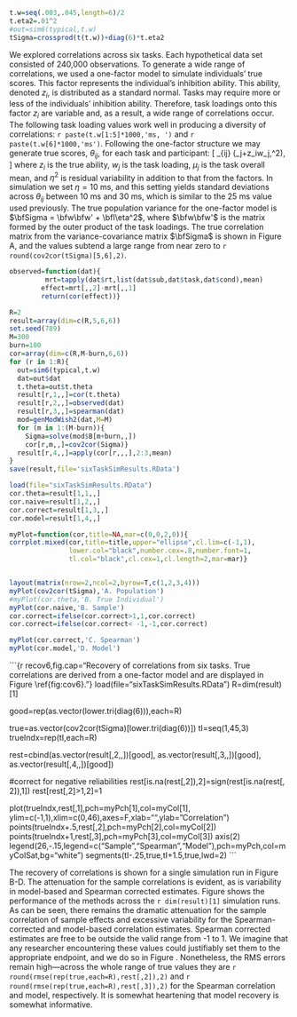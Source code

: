 ```r
t.w=seq(.003,.045,length=6)/2
t.eta2=.01^2
#out=sim6(typical,t.w)
tSigma=crossprod(t(t.w))+diag(6)*t.eta2
```

We explored correlations across six tasks.  Each hypothetical data set consisted of 240,000 observations.  To generate a wide range of correlations, we used a one-factor model to simulate individuals' true scores.  This factor represents the individual's inhibition ability.   This ability, denoted $z_i$, is distributed as a standard normal.  Tasks may require more or less of the individuals' inhibition ability. Therefore, task loadings onto this factor $z_i$ are variable and, as a result, a wide range of correlations occur. The following task loading values work well in producing a diversity of correlations: `r paste(t.w[1:5]*1000,'ms, ')` and `r paste(t.w[6]*1000,'ms')`.  Following the one-factor structure we may generate true scores, $\theta_{ij}$, for each task and participant:
\[
\theta_{ij} \sim \mbox{Normal}(\mu_j+z_iw_j,\eta^2),
\]
where $z_i$ is the true ability, $w_j$ is the task loading, $\mu_j$ is the task overall mean, and $\eta^2$ is residual variability in addition to that from the factors.  In simulation we set $\eta=10$ ms, and this setting yields standard deviations across $\theta_{ij}$ between 10 ms and 30 ms, which is similar to the 25 ms value used previously.  The true population variance for the one-factor model is $\bfSigma = \bfw\bfw' + \bfI\eta^2$, where $\bfw\bfw'$ is the matrix formed by the outer product of the task loadings.  The true correlation matrix from the variance-covariance matrix $\bfSigma$ is shown in Figure \ref{fig:cov6}A, and the values subtend a large range from near zero to `r round(cov2cor(tSigma)[5,6],2)`.    




```r
observed=function(dat){
         mrt=tapply(dat$rt,list(dat$sub,dat$task,dat$cond),mean)
        effect=mrt[,,2]-mrt[,,1]
        return(cor(effect))}

R=2
result=array(dim=c(R,5,6,6))
set.seed(789)
M=300
burn=100
cor=array(dim=c(R,M-burn,6,6))
for (r in 1:R){
  out=sim6(typical,t.w)
  dat=out$dat
  t.theta=out$t.theta
  result[r,1,,]=cor(t.theta)
  result[r,2,,]=observed(dat)
  result[r,3,,]=spearman(dat)
  mod=genModWish2(dat,M=M)
  for (m in 1:(M-burn)){
    Sigma=solve(mod$B[m+burn,,])
    cor[r,m,,]=cov2cor(Sigma)}
  result[r,4,,]=apply(cor[r,,,],2:3,mean)
}
save(result,file='sixTaskSimResults.RData')
```

```r
load(file="sixTaskSimResults.RData")
cor.theta=result[1,1,,]
cor.naive=result[1,2,,]
cor.correct=result[1,3,,]
cor.model=result[1,4,,]

myPlot=function(cor,title=NA,mar=c(0,0,2,0)){
corrplot.mixed(cor,title=title,upper="ellipse",cl.lim=c(-1,1),
               lower.col="black",number.cex=.8,number.font=1,
               tl.col="black",cl.cex=1,cl.length=2,mar=mar)}


layout(matrix(nrow=2,ncol=2,byrow=T,c(1,2,3,4)))
myPlot(cov2cor(tSigma),'A. Population')
#myPlot(cor.theta,'B. True Individual')
myPlot(cor.naive,'B. Sample')
cor.correct=ifelse(cor.correct>1,1,cor.correct)
cor.correct=ifelse(cor.correct< -1,-1,cor.correct)

myPlot(cor.correct,'C. Spearman')
myPlot(cor.model,'D. Model')

```

```{r recov6,fig.cap="Recovery of correlations from six tasks.  True correlations are derived from a one-factor model and are displayed in Figure \\ref{fig:cov6}."}
load(file="sixTaskSimResults.RData")
R=dim(result)[1]

good=rep(as.vector(lower.tri(diag(6))),each=R)

true=as.vector(cov2cor(tSigma)[lower.tri(diag(6))])
tI=seq(1,45,3)
trueIndx=rep(tI,each=R)

rest=cbind(as.vector(result[,2,,])[good],
           as.vector(result[,3,,])[good],
           as.vector(result[,4,,])[good])

#correct for negative reliabilities 
rest[is.na(rest[,2]),2]=sign(rest[is.na(rest[, 2]),1])
rest[rest[,2]>1,2]=1

plot(trueIndx,rest[,1],pch=myPch[1],col=myCol[1],
     ylim=c(-1,1),xlim=c(0,46),axes=F,xlab="",ylab="Correlation")
points(trueIndx+.5,rest[,2],pch=myPch[2],col=myCol[2])
points(trueIndx+1,rest[,3],pch=myPch[3],col=myCol[3])
axis(2)
legend(26,-.15,legend=c("Sample","Spearman","Model"),pch=myPch,col=myColSat,bg="white")
segments(tI-.25,true,tI+1.5,true,lwd=2)
```



The recovery of correlations is shown for a single simulation run in Figure \ref{fig:cov6}B-D.  The attenuation for the sample correlations is evident, as is variability in model-based and Spearman corrected estimates.  Figure \ref{fig:recov6} shows the performance of the methods across the `r dim(result)[1]` simulation runs.  
As can be seen, there remains the dramatic attenuation for the sample correlation of sample effects and excessive variability for the Spearman-corrected and model-based correlation estimates.  Spearman corrected estimates are free to be outside the valid range from -1 to 1.  We imagine that any researcher encountering these values could justifiably set them to the appropriate endpoint, and we do so in Figure \ref{fig:recov6}.  Nonetheless, the RMS errors remain high---across the whole range of true values they are `r round(rmse(rep(true,each=R),rest[,2]),2)` and `r round(rmse(rep(true,each=R),rest[,3]),2)` for the Spearman correlation and model, respectively.  It is somewhat heartening that model recovery is somewhat informative. 

